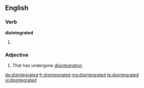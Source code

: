 ==English==

===Verb===
'''disintegrated'''

# {{past of|disintegrate}}

===Adjective===
{{en-adj}}

# That has undergone [[disintegration]]

[[de:disintegrated]]
[[fr:disintegrated]]
[[mg:disintegrated]]
[[te:disintegrated]]
[[vi:disintegrated]]